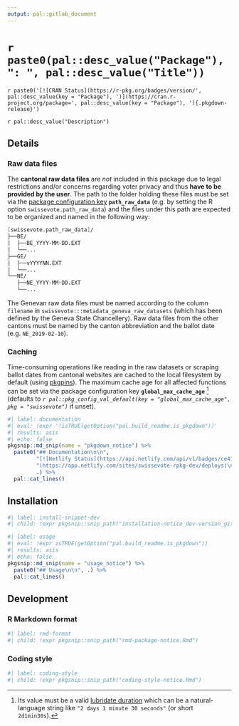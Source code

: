 ```yaml
---
output: pal::gitlab_document
---
```


# `r paste0(pal::desc_value("Package"), ": ", pal::desc_value("Title"))`

`r paste0('[![CRAN Status](https://r-pkg.org/badges/version/', pal::desc_value(key = "Package"), ')](https://cran.r-project.org/package=', pal::desc_value(key = "Package"), '){.pkgdown-release}')`

`r pal::desc_value("Description")`

## Details

### Raw data files

The **cantonal raw data files** are *not* included in this package due to legal restrictions and/or concerns regarding voter privacy and thus **have to be
provided by the user**. The path to the folder holding these files must be set via the [package configuration
key](https://pal.rpkg.dev/reference/pkg_config_val.html) **`path_raw_data`** (e.g. by setting the R option `swissevote.path_raw_data`) and the files under this
path are expected to be organized and named in the following way:

``` fs
[swissevote.path_raw_data]/
├──BE/
|  ├──BE_YYYY-MM-DD.EXT
|  └──...
├──GE/
|  ├──vYYYYNN.EXT
|  └──...
└──NE/
   ├──NE_YYYY-MM-DD.EXT
   └──...
```

The Genevan raw data files must be named according to the column `filename` in `swissevote:::metadata_geneva_raw_datasets` (which has been defined by the Geneva
State Chancellery). Raw data files from the other cantons must be named by the canton abbreviation and the ballot date (e.g. `NE_2019-02-10`).

### Caching

Time-consuming operations like reading in the raw datasets or scraping ballot dates from cantonal websites are cached to the local filesystem by default (using
[pkgpins](https://pkgpins.rpkg.dev)). The maximum cache age for all affected functions can be set via the package configuration key **`global_max_cache_age`**
[^1] (defaults to *`r pal::pkg_config_val_default(key = "global_max_cache_age", pkg = "swissevote")`* if unset).

```r
#| label: documentation
#| eval: !expr '!isTRUE(getOption("pal.build_readme.is_pkgdown"))'
#| results: asis
#| echo: false
pkgsnip::md_snip(name = "pkgdown_notice") %>%
  paste0("## Documentation\n\n",
         "[![Netlify Status](https://api.netlify.com/api/v1/badges/ce410db6-b85a-4707-9358-f0d3449398c3/deploy-status)]",
         "(https://app.netlify.com/sites/swissevote-rpkg-dev/deploys)\n\n",
         .) %>%
  pal::cat_lines()
```

[^1]: Its value must be a valid [lubridate duration](https://lubridate.tidyverse.org/reference/as.duration.html#details) which can be a natural-language string
    like `"2 days 1 minute 30 seconds"` (or short `2d1min30s`).

## Installation

```r
#| label: install-snippet-dev
#| child: !expr pkgsnip::snip_path("installation-notice_dev-version_gitlab.Rmd")
```

```r
#| label: usage
#| eval: !expr isTRUE(getOption("pal.build_readme.is_pkgdown"))
#| results: asis
#| echo: false
pkgsnip::md_snip(name = "usage_notice") %>%
  paste0("## Usage\n\n", .) %>%
  pal::cat_lines()
```

## Development

### R Markdown format

```r
#| label: rmd-format
#| child: !expr pkgsnip::snip_path("rmd-package-notice.Rmd")
```

### Coding style

```r
#| label: coding-style
#| child: !expr pkgsnip::snip_path("coding-style-notice.Rmd")
```
